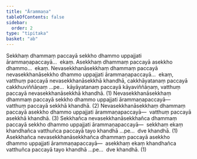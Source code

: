 ```yaml
---
title: "Ārammaṇa"
tableOfContents: false
sidebar:
  order: 2
type: "tipitaka"
basket: "ab"
---
```



<DynamicBreadcrumb />

<Division number="21">

<Paragraph number="1715">
Sekkhaṃ dhammaṃ paccayā sekkho dhammo uppajjati ārammaṇapaccayā…  ekaṃ.
</Paragraph>

<Paragraph number="1716">
Asekkhaṃ dhammaṃ paccayā asekkho dhammo…  ekaṃ.
</Paragraph>

<Paragraph number="1717">
Nevasekkhanāsekkhaṃ dhammaṃ paccayā nevasekkhanāsekkho dhammo uppajjati ārammaṇapaccayā…  ekaṃ, vatthuṃ paccayā nevasekkhanāsekkhā khandhā, cakkhāyatanaṃ paccayā cakkhuviññāṇaṃ …pe…  kāyāyatanaṃ paccayā kāyaviññāṇaṃ, vatthuṃ paccayā nevasekkhanāsekkhā khandhā. (1)
</Paragraph>

<Paragraph number="1718">
Nevasekkhanāsekkhaṃ dhammaṃ paccayā sekkho dhammo uppajjati ārammaṇapaccayā—  vatthuṃ paccayā sekkhā khandhā. (2)
</Paragraph>

<Paragraph number="1719">
Nevasekkhanāsekkhaṃ dhammaṃ paccayā asekkho dhammo uppajjati ārammaṇapaccayā—  vatthuṃ paccayā asekkhā khandhā. (3)
</Paragraph>

<Paragraph number="1720">
Sekkhañca nevasekkhanāsekkhañca dhammaṃ paccayā sekkho dhammo uppajjati ārammaṇapaccayā—  sekkhaṃ ekaṃ khandhañca vatthuñca paccayā tayo khandhā …pe…  dve khandhā. (1)
</Paragraph>

<Paragraph number="1721">
Asekkhañca nevasekkhanāsekkhañca dhammaṃ paccayā asekkho dhammo uppajjati ārammaṇapaccayā—  asekkhaṃ ekaṃ khandhañca vatthuñca paccayā tayo khandhā …pe…  dve khandhā. (1)
</Paragraph>
</Division>